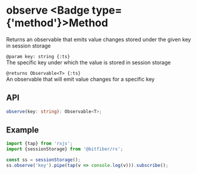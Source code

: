 
# observe <Badge type={'method'}>Method</Badge>

Returns an observable that emits value changes stored under the given key in session storage

`@param key: string {:ts}`  
The specific key under which the value is stored in session storage

`@returns Observable<T> {:ts}`  
An observable that will emit value changes for a specific key

## API

```ts copy
observe(key: string): Observable<T>;
```

## Example

```ts copy
import {tap} from 'rxjs';
import {sessionStorage} from '@bitfiber/rx';

const ss = sessionStorage();
ss.observe('key').pipe(tap(v => console.log(v))).subscribe();
```
